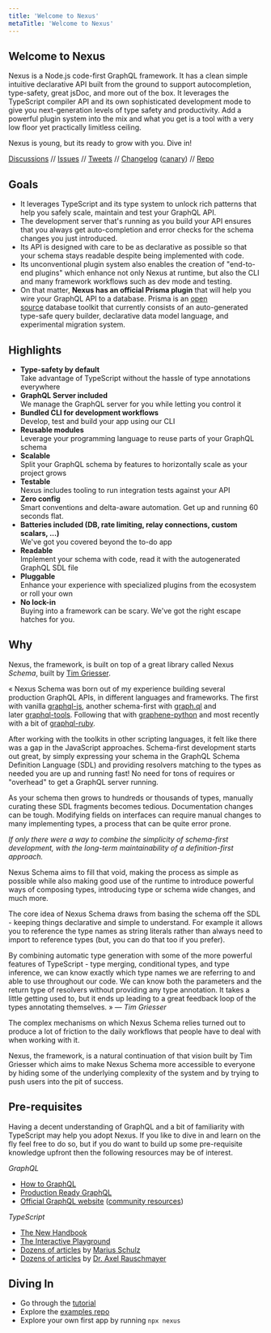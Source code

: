 ```yaml
---
title: 'Welcome to Nexus'
metaTitle: 'Welcome to Nexus'
---
```


## Welcome to Nexus

Nexus is a Node.js code-first GraphQL framework. It has a clean simple intuitive declarative API built from the ground to support autocompletion, type-safety, great jsDoc, and more out of the box. It leverages the TypeScript compiler API and its own sophisticated development mode to give you next-generation levels of type safety and productivity. Add a powerful plugin system into the mix and what you get is a tool with a very low floor yet practically limitless ceiling.

Nexus is young, but its ready to grow with you. Dive in!

[Discussions](https://github.com/graphql-nexus/nexus/discussions) // [Issues](https://github.com/graphql-nexus/nexus/issues) // [Tweets](https://twitter.com/nexusgql) // [Changelog](https://github.com/graphql-nexus/nexus/releases) ([canary](https://github.com/graphql-nexus/nexus/releases/tag/next)) // [Repo](https://github.com/graphql-nexus/nexus)

## Goals

- It leverages TypeScript and its type system to unlock rich patterns that help you safely scale, maintain and test your GraphQL API.
- The development server that's running as you build your API ensures that you always get auto-completion and error checks for the schema changes you just introduced.
- Its API is designed with care to be as declarative as possible so that your schema stays readable despite being implemented with code.
- Its unconventional plugin system also enables the creation of "end-to-end plugins" which enhance not only Nexus at runtime, but also the CLI and many framework workflows such as dev mode and testing.
- On that matter, **Nexus has an official Prisma plugin** that will help you wire your GraphQL API to a database. Prisma is an [open source](https://github.com/prisma/prisma) database toolkit that currently consists of an auto-generated type-safe query builder, declarative data model language, and experimental migration system.

## Highlights

- **Type-safety by default**  
  Take advantage of TypeScript without the hassle of type annotations everywhere
- **GraphQL Server included**  
  We manage the GraphQL server for you while letting you control it
- **Bundled CLI for development workflows**  
  Develop, test and build your app using our CLI
- **Reusable modules**  
  Leverage your programming language to reuse parts of your GraphQL schema
- **Scalable**  
  Split your GraphQL schema by features to horizontally scale as your project grows
- **Testable**  
  Nexus includes tooling to run integration tests against your API
- **Zero config**  
  Smart conventions and delta-aware automation. Get up and running 60 seconds flat.
- **Batteries included (DB, rate limiting, relay connections, custom scalars, ...)**  
  We've got you covered beyond the to-do app
- **Readable**  
  Implement your schema with code, read it with the autogenerated GraphQL SDL file
- **Pluggable**  
  Enhance your experience with specialized plugins from the ecosystem or roll your own
- **No lock-in**  
  Buying into a framework can be scary. We've got the right escape hatches for you.

## Why

Nexus, the framework, is built on top of a great library called Nexus _Schema_, built by [Tim Griesser](https://github.com/tgriesser).

« Nexus Schema was born out of my experience building several production GraphQL APIs, in different languages and frameworks. The first with vanilla [graphql-js](https://github.com/graphql/graphql-js), another schema-first with [graph.ql](https://github.com/matthewmueller/graph.ql) and later [graphql-tools](https://github.com/apollographql/graphql-tools). Following that with [graphene-python](https://docs.graphene-python.org/en/latest/) and most recently with a bit of [graphql-ruby](http://graphql-ruby.org/).

After working with the toolkits in other scripting languages, it felt like there was a gap in the JavaScript approaches. Schema-first development starts out great, by simply expressing your schema in the GraphQL Schema Definition Language (SDL) and providing resolvers matching to the types as needed you are up and running fast! No need for tons of requires or "overhead" to get a GraphQL server running.

As your schema then grows to hundreds or thousands of types, manually curating these SDL fragments becomes tedious. Documentation changes can be tough. Modifying fields on interfaces can require manual changes to many implementing types, a process that can be quite error prone.

_If only there were a way to combine the simplicity of schema-first development, with the long-term maintainability of a definition-first approach._

Nexus Schema aims to fill that void, making the process as simple as possible while also making good use of the runtime to introduce powerful ways of composing types, introducing type or schema wide changes, and much more.

The core idea of Nexus Schema draws from basing the schema off the SDL - keeping things declarative and simple to understand. For example it allows you to reference the type names as string literals rather than always need to import to reference types (but, you can do that too if you prefer).

By combining automatic type generation with some of the more powerful features of TypeScript - type merging, conditional types, and type inference, we can know exactly which type names we are referring to and able to use throughout our code. We can know both the parameters and the return type of resolvers without providing any type annotation. It takes a little getting used to, but it ends up leading to a great feedback loop of the types annotating themselves. » — _Tim Griesser_

The complex mechanisms on which Nexus Schema relies turned out to produce a lot of friction to the daily workflows that people have to deal with when working with it.

Nexus, the framework, is a natural continuation of that vision built by Tim Griesser which aims to make Nexus Schema more accessible to everyone by hiding some of the underlying complexity of the system and by trying to push users into the pit of success.

## Pre-requisites

Having a decent understanding of GraphQL and a bit of familiarity with TypeScript may help you adopt Nexus. If you like to dive in and learn on the fly feel free to do so, but if you do want to build up some pre-requisite knowledge upfront then the following resources may be of interest.

_GraphQL_

- [How to GraphQL](https://www.howtographql.com)
- [Production Ready GraphQL](https://book.productionreadygraphql.com/)
- [Official GraphQL website](https://graphql.org) ([community resources](https://graphql.org/community/))

_TypeScript_

- [The New Handbook](https://microsoft.github.io/TypeScript-New-Handbook/everything/)
- [The Interactive Playground](http://www.typescriptlang.org/play)
- [Dozens of articles](https://mariusschulz.com/blog) by [Marius Schulz](https://github.com/mariusschulz)
- [Dozens of articles](https://2ality.com/index.html) by [Dr. Axel Rauschmayer](https://github.com/rauschma)

## Diving In

- Go through the [tutorial](/tutorial/introduction)
- Explore the [examples repo](https://github.com/graphql-nexus/examples)
- Explore your own first app by running `npx nexus`
